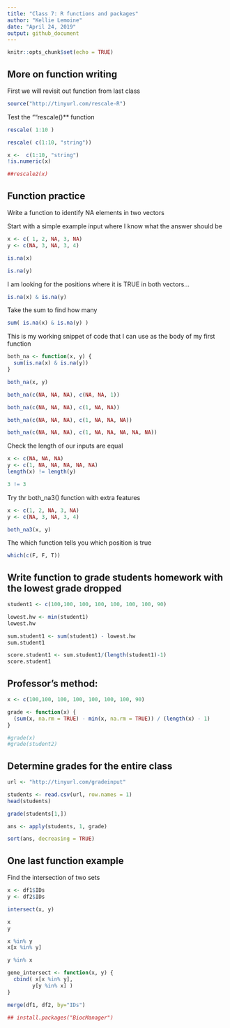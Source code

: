 ```yaml
---
title: "Class 7: R functions and packages"
author: "Kellie Lemoine"
date: "April 24, 2019"
output: github_document
---
```


```r
knitr::opts_chunk$set(echo = TRUE)
```

## More on function writing

First we will revisit out function from last class

```r
source("http://tinyurl.com/rescale-R") 
```

Test the ""rescale()** function

```r
rescale( 1:10 )
```

```r
rescale( c(1:10, "string"))
```

```r
x <-  c(1:10, "string")
!is.numeric(x)
```

```r
##rescale2(x)
```

## Function practice

Write a function to identify NA elements in two vectors

Start with a simple example input where I know what the answer should be

```r
x <- c( 1, 2, NA, 3, NA)
y <- c(NA, 3, NA, 3, 4)
```

```r
is.na(x)
```

```r
is.na(y)
```

I am looking for the positions where it is TRUE in both vectors...

```r
is.na(x) & is.na(y)
```

Take the sum to find how many

```r
sum( is.na(x) & is.na(y) )
```

This is my working snippet of code that I can use as the body of my first function

```r
both_na <- function(x, y) {
  sum(is.na(x) & is.na(y))
}
```

```r
both_na(x, y)
```

```r
both_na(c(NA, NA, NA), c(NA, NA, 1))
```

```r
both_na(c(NA, NA, NA), c(1, NA, NA))
```

```r
both_na(c(NA, NA, NA), c(1, NA, NA, NA))
```

```r
both_na(c(NA, NA, NA), c(1, NA, NA, NA, NA, NA))
```

Check the length of our inputs are equal

```r
x <- c(NA, NA, NA)
y <- c(1, NA, NA, NA, NA, NA)
length(x) != length(y)
```

```r
3 != 3
```

Try thr both_na3() function with extra features

```r
x <- c(1, 2, NA, 3, NA)
y <- c(NA, 3, NA, 3, 4)

both_na3(x, y)
```

The which function tells you which position is true

```r
which(c(F, F, T))
```

## Write function to grade students homework with the lowest grade dropped

```r
student1 <- c(100,100, 100, 100, 100, 100, 100, 90)
```

```r
lowest.hw <- min(student1)
lowest.hw
```

```r
sum.student1 <- sum(student1) - lowest.hw
sum.student1
```

```r
score.student1 <- sum.student1/(length(student1)-1)
score.student1
```


## Professor's method:

```r
x <- c(100,100, 100, 100, 100, 100, 100, 90)

grade <- function(x) {
  (sum(x, na.rm = TRUE) - min(x, na.rm = TRUE)) / (length(x) - 1)
}
```

```r
#grade(x)
#grade(student2)
```

## Determine grades for the entire class

```r
url <- "http://tinyurl.com/gradeinput"

students <- read.csv(url, row.names = 1)
head(students)
```

```r
grade(students[1,])
```

```r
ans <- apply(students, 1, grade)
```

```r
sort(ans, decreasing = TRUE)
```

## One last function example

Find the intersection of two sets

```r
x <- df1$IDs
y <- df2$IDs

intersect(x, y)
```

```r
x
y

x %in% y
x[x %in% y]
```

```r
y %in% x
```

```r
gene_intersect <- function(x, y) {
  cbind( x[x %in% y],
        y[y %in% x] )
}
```

```r
merge(df1, df2, by="IDs")
```

```r
## install.packages("BiocManager")
```



















